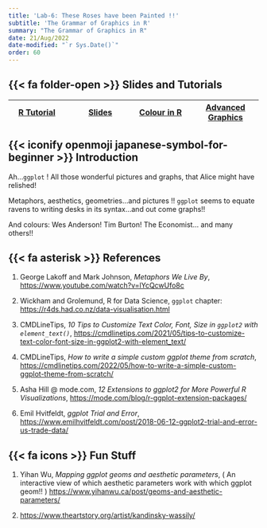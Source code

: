 ```yaml
---
title: 'Lab-6: These Roses have been Painted !!'
subtitle: 'The Grammar of Graphics in R'
summary: "The Grammar of Graphics in R"
date: 21/Aug/2022
date-modified: "`r Sys.Date()`"
order: 60
---
```


## {{< fa folder-open >}} Slides and Tutorials

| <a href="../../../../labs/r-labs/graphics/index.qmd"><i class="fa-brandsfa-r-project"></i> R Tutorial</a>   | <a href="../../../../slides/r-slides/graphics/metaphors.qmd"> <iconify-icon icon="icon-park:ppt"></iconify-icon> Slides </a> | <a href="../../../../labs/r-labs/graphics/colors.qmd"> <iconify-icon icon="cil:color-palette"></iconify-icon> Colour in R</a>  | <a href="../../../../labs/r-labs/graphics/wizardy.qmd"><iconify-icon icon="fa6-solid:hat-wizard"></iconify-icon>Advanced Graphics</a> |
|------------------|------------------|------------------|-------------------|

## {{< iconify openmoji japanese-symbol-for-beginner >}} Introduction

Ah...`ggplot` ! All those wonderful pictures and graphs, that Alice
might have relished!

Metaphors, aesthetics, geometries...and pictures !! `ggplot` seems to
equate ravens to writing desks in its syntax...and out come graphs!!

And colours: Wes Anderson! Tim Burton! The Economist... and many
others!!

## {{< fa asterisk >}} References

1.  George Lakoff and Mark Johnson, *Metaphors We Live By*,
    <https://www.youtube.com/watch?v=lYcQcwUfo8c>

2.  Wickham and Grolemund, R for Data Science, `ggplot` chapter:
    <https://r4ds.had.co.nz/data-visualisation.html>

3.  CMDLineTips, *10 Tips to Customize Text Color, Font, Size in
    `ggplot2` with `element_text()`*,
    <https://cmdlinetips.com/2021/05/tips-to-customize-text-color-font-size-in-ggplot2-with-element_text/>

4.  CMDLineTips, *How to write a simple custom ggplot theme from
    scratch*,
    <https://cmdlinetips.com/2022/05/how-to-write-a-simple-custom-ggplot-theme-from-scratch/>

5.  Asha Hill \@ mode.com, *12 Extensions to ggplot2 for More Powerful R
    Visualizations*,
    <https://mode.com/blog/r-ggplot-extension-packages/>

6.  Emil Hvitfeldt, *ggplot Trial and Error*,
    <https://www.emilhvitfeldt.com/post/2018-06-12-ggplot2-trial-and-error-us-trade-data/>

## {{< fa icons >}} Fun Stuff

1.  Yihan Wu, *Mapping ggplot geoms and aesthetic parameters*, ( An
    interactive view of which aesthetic parameters work with which
    ggplot geom!! )
    <https://www.yihanwu.ca/post/geoms-and-aesthetic-parameters/>

2.  <https://www.theartstory.org/artist/kandinsky-wassily/>
